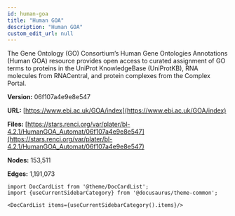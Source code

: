 ```yaml
---
id: human-goa
title: "Human GOA"
description: "Human GOA"
custom_edit_url: null
---
```





The Gene Ontology (GO) Consortium’s Human Gene Ontologies Annotations (Human GOA) resource provides open access to curated assignment of GO terms to proteins in the UniProt KnowledgeBase (UniProtKB), RNA molecules from RNACentral, and protein complexes from the Complex Portal.

**Version:** 06f107a4e9e8e547

**URL:** [https://www.ebi.ac.uk/GOA/index](https://www.ebi.ac.uk/GOA/index)

**Files:** [https://stars.renci.org/var/plater/bl-4.2.1/HumanGOA_Automat/06f107a4e9e8e547](https://stars.renci.org/var/plater/bl-4.2.1/HumanGOA_Automat/06f107a4e9e8e547)

**Nodes:** 153,511

**Edges:** 1,191,073





```mdx-code-block
import DocCardList from '@theme/DocCardList';
import {useCurrentSidebarCategory} from '@docusaurus/theme-common';

<DocCardList items={useCurrentSidebarCategory().items}/>
```
      